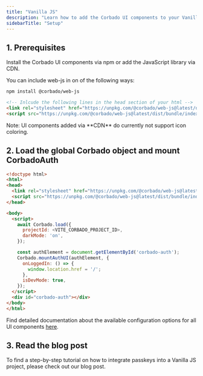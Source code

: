 ```yaml
---
title: "Vanilla JS"
description: "Learn how to add the Corbado UI components to your Vanilla JavaScript application."
sidebarTitle: "Setup"
---
```




## 1. Prerequisites

Install the Corbado UI components via npm or add the JavaScript library via CDN.&#x20;

You can include web-js in on of the following ways: 

<CodeGroup>

```bash NPM
npm install @corbado/web-js
```

```html CDN
<!-- Inlcude the following lines in the head section of your html -->
<link rel="stylesheet" href="https://unpkg.com/@corbado/web-js@latest/dist/bundle/index.css"/>
<script src="https://unpkg.com/@corbado/web-js@latest/dist/bundle/index.js"></script>
```

</CodeGroup>

<Note>
Note: UI components added via **CDN** do currently not support icon coloring.
</Note>

## 2. Load the global Corbado object and mount CorbadoAuth

```html
<!doctype html>
<html>
<head>
  <link rel="stylesheet" href="https://unpkg.com/@corbado/web-js@latest/dist/bundle/index.css"/>
  <script src="https://unpkg.com/@corbado/web-js@latest/dist/bundle/index.js"></script>
</head>

<body>
  <script>
    await Corbado.load({
      projectId: <VITE_CORBADO_PROJECT_ID>,
      darkMode: 'on',
    });

    const authElement = document.getElementById('corbado-auth');
    Corbado.mountAuthUI(authElement, {
      onLoggedIn: () => {
        window.location.href = '/';
      },
      isDevMode: true,
    });
  </script>
  <div id="corbado-auth"></div>
</body>
</html>
```

Find detailed documentation about the available configuration options for all UI components [here](/frontend-integration/ui-components/).

## 3. Read the blog post

To find a step-by-step tutorial on how to integrate passkeys into a Vanilla JS project, please check out our blog post.

<Card href="https://www.corbado.com/blog/passkeys-javascript">
<Blogpost title="Building a Passkey Login Page with JavaScript" />
</Card>
